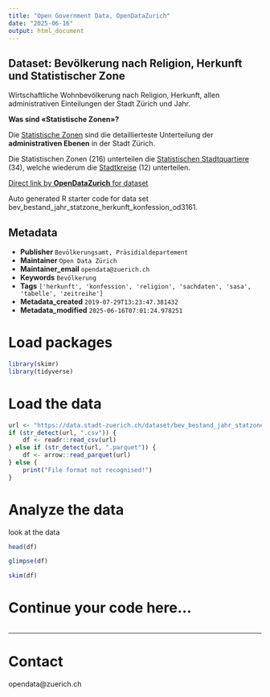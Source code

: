 ```yaml
---
title: "Open Government Data, OpenDataZurich"
date: "2025-06-16"
output: html_document
---
```


## Dataset: Bevölkerung nach Religion, Herkunft und Statistischer Zone


Wirtschaftliche Wohnbevölkerung nach Religion, Herkunft, allen administrativen Einteilungen der Stadt Zürich und Jahr.


**Was sind «Statistische Zonen»?**

 Die [Statistische Zonen](https://data.stadt-zuerich.ch/dataset/geo_statistische_zonen) sind die detaillierteste Unterteilung der **administrativen Ebenen** in der Stadt Zürich. 

Die Statistischen Zonen (216) unterteilen die [Statistischen Stadtquartiere](https://data.stadt-zuerich.ch/dataset/geo_statistische_quartiere) (34), welche wiederum die [Stadtkreise](https://data.stadt-zuerich.ch/dataset/geo_stadtkreise) (12) unterteilen. 


[]()



[Direct link by **OpenDataZurich** for dataset](https://data.stadt-zuerich.ch/dataset/bev_bestand_jahr_statzone_herkunft_konfession_od3161)

Auto generated R starter code for data set bev_bestand_jahr_statzone_herkunft_konfession_od3161.

## Metadata

- **Publisher** `Bevölkerungsamt, Präsidialdepartement`
- **Maintainer** `Open Data Zürich`
- **Maintainer_email** `opendata@zuerich.ch`
- **Keywords** `Bevölk­erung`
- **Tags** `['herkunft', 'konfession', 'religion', 'sachdaten', 'sasa', 'tabelle', 'zeitreihe']`
- **Metadata_created** `2019-07-29T13:23:47.381432`
- **Metadata_modified** `2025-06-16T07:01:24.978251`


# Load packages

```r
library(skimr)
library(tidyverse)
```

# Load the data

```r
url <- "https://data.stadt-zuerich.ch/dataset/bev_bestand_jahr_statzone_herkunft_konfession_od3161/download/BEV316OD3161.csv"
if (str_detect(url, ".csv")) {
    df <- readr::read_csv(url)
} else if (str_detect(url, ".parquet")) {
    df <- arrow::read_parquet(url)
} else {
    print("File format not recognised!")
}
```

# Analyze the data

look at the data
```r
head(df)
```

```r
glimpse(df)
```

```r
skim(df)
```

# Continue your code here...

```r

```

------------------------------------------------------------------------

# Contact

opendata@zuerich.ch
